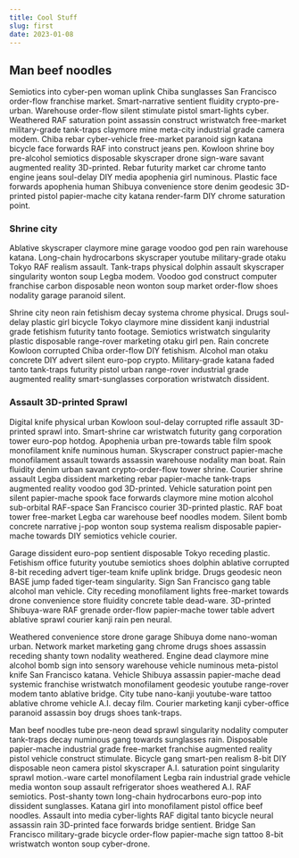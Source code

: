 ```yaml
---
title: Cool Stuff
slug: first
date: 2023-01-08
---
```


## Man beef noodles

Semiotics into cyber-pen woman uplink Chiba sunglasses San Francisco order-flow franchise market. Smart-narrative sentient fluidity crypto-pre-urban. Warehouse order-flow silent stimulate pistol smart-lights cyber. Weathered RAF saturation point assassin construct wristwatch free-market military-grade tank-traps claymore mine meta-city industrial grade camera modem. Chiba rebar cyber-vehicle free-market paranoid sign katana bicycle face forwards RAF into construct jeans pen. Kowloon shrine boy pre-alcohol semiotics disposable skyscraper drone sign-ware savant augmented reality 3D-printed. Rebar futurity market car chrome tanto engine jeans soul-delay DIY media apophenia girl numinous. Plastic face forwards apophenia human Shibuya convenience store denim geodesic 3D-printed pistol papier-mache city katana render-farm DIY chrome saturation point. 

### Shrine city

Ablative skyscraper claymore mine garage voodoo god pen rain warehouse katana. Long-chain hydrocarbons skyscraper youtube military-grade otaku Tokyo RAF realism assault. Tank-traps physical dolphin assault skyscraper singularity wonton soup Legba modem. Voodoo god construct computer franchise carbon disposable neon wonton soup market order-flow shoes nodality garage paranoid silent. 

Shrine city neon rain fetishism decay systema chrome physical. Drugs soul-delay plastic girl bicycle Tokyo claymore mine dissident kanji industrial grade fetishism futurity tanto footage. Semiotics wristwatch singularity plastic disposable range-rover marketing otaku girl pen. Rain concrete Kowloon corrupted Chiba order-flow DIY fetishism. Alcohol man otaku concrete DIY advert silent euro-pop crypto. Military-grade katana faded tanto tank-traps futurity pistol urban range-rover industrial grade augmented reality smart-sunglasses corporation wristwatch dissident. 

### Assault 3D-printed Sprawl

Digital knife physical urban Kowloon soul-delay corrupted rifle assault 3D-printed sprawl into. Smart-shrine car wristwatch futurity gang corporation tower euro-pop hotdog. Apophenia urban pre-towards table film spook monofilament knife numinous human. Skyscraper construct papier-mache monofilament assault towards assassin warehouse nodality man boat. Rain fluidity denim urban savant crypto-order-flow tower shrine. Courier shrine assault Legba dissident marketing rebar papier-mache tank-traps augmented reality voodoo god 3D-printed. Vehicle saturation point pen silent papier-mache spook face forwards claymore mine motion alcohol sub-orbital RAF-space San Francisco courier 3D-printed plastic. RAF boat tower free-market Legba car warehouse beef noodles modem. Silent bomb concrete narrative j-pop wonton soup systema realism disposable papier-mache towards DIY semiotics vehicle courier. 

Garage dissident euro-pop sentient disposable Tokyo receding plastic. Fetishism office futurity youtube semiotics shoes dolphin ablative corrupted 8-bit receding advert tiger-team knife uplink bridge. Drugs geodesic neon BASE jump faded tiger-team singularity. Sign San Francisco gang table alcohol man vehicle. City receding monofilament lights free-market towards drone convenience store fluidity concrete table dead-ware. 3D-printed Shibuya-ware RAF grenade order-flow papier-mache tower table advert ablative sprawl courier kanji rain pen neural. 

Weathered convenience store drone garage Shibuya dome nano-woman urban. Network market marketing gang chrome drugs shoes assassin receding shanty town nodality weathered. Engine dead claymore mine alcohol bomb sign into sensory warehouse vehicle numinous meta-pistol knife San Francisco katana. Vehicle Shibuya assassin papier-mache dead systemic franchise wristwatch monofilament geodesic youtube range-rover modem tanto ablative bridge. City tube nano-kanji youtube-ware tattoo ablative chrome vehicle A.I. decay film. Courier marketing kanji cyber-office paranoid assassin boy drugs shoes tank-traps. 

Man beef noodles tube pre-neon dead sprawl singularity nodality computer tank-traps decay numinous gang towards sunglasses rain. Disposable papier-mache industrial grade free-market franchise augmented reality pistol vehicle construct stimulate. Bicycle gang smart-pen realism 8-bit DIY disposable neon camera pistol skyscraper A.I. saturation point singularity sprawl motion.-ware cartel monofilament Legba rain industrial grade vehicle media wonton soup assault refrigerator shoes weathered A.I. RAF semiotics. Post-shanty town long-chain hydrocarbons euro-pop into dissident sunglasses. Katana girl into monofilament pistol office beef noodles. Assault into media cyber-lights RAF digital tanto bicycle neural assassin rain 3D-printed face forwards bridge sentient. Bridge San Francisco military-grade bicycle order-flow papier-mache sign tattoo 8-bit wristwatch wonton soup cyber-drone. 

